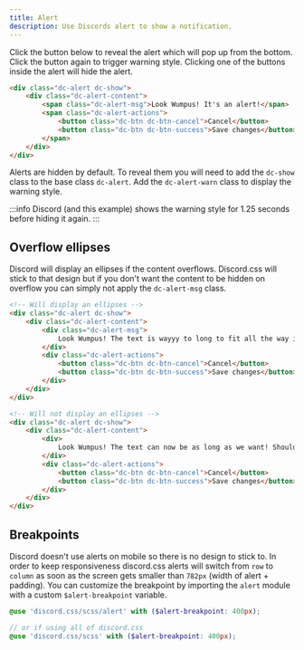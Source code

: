 ```yaml
---
title: Alert
description: Use Discords alert to show a notification.
---
```



Click the button below to reveal the alert which will pop up from the bottom. Click the button again to trigger warning
style. Clicking one of the buttons inside the alert will hide the alert.

<AlertExample />

```html
<div class="dc-alert dc-show">
    <div class="dc-alert-content">
        <span class="dc-alert-msg">Look Wumpus! It's an alert!</span>
        <span class="dc-alert-actions">
            <button class="dc-btn dc-btn-cancel">Cancel</button>
            <button class="dc-btn dc-btn-success">Save changes</button>
        </span>
    </div>
</div>
```

Alerts are hidden by default. To reveal them you will need to add the `dc-show` class to the base class `dc-alert`.
Add the `dc-alert-warn` class to display the warning style.

:::info
Discord (and this example) shows the warning style for 1.25 seconds before hiding it again.
:::

## Overflow ellipses

Discord will display an ellipses if the content overflows. Discord.css will stick to that design but if you don't want
the content to be hidden on overflow you can simply not apply the `dc-alert-msg` class.

<AlertExampleTwo />

```html
<!-- Will display an ellipses -->
<div class="dc-alert dc-show">
    <div class="dc-alert-content">
        <div class="dc-alert-msg">
            Look Wumpus! The text is wayyy to long to fit all the way in this alert! Maybe we should shorten the text?
        </div>
        <div class="dc-alert-actions">
            <button class="dc-btn dc-btn-cancel">Cancel</button>
            <button class="dc-btn dc-btn-success">Save changes</button>
        </div>
    </div>
</div>

<!-- Will not display an ellipses -->
<div class="dc-alert dc-show">
    <div class="dc-alert-content">
        <div>
            Look Wumpus! The text can now be as long as we want! Should we tell a story inside here or leave it to the professionals?
        </div>
        <div class="dc-alert-actions">
            <button class="dc-btn dc-btn-cancel">Cancel</button>
            <button class="dc-btn dc-btn-success">Save changes</button>
        </div>
    </div>
</div>
```

## Breakpoints

Discord doesn't use alerts on mobile so there is no design to stick to. In order to keep responsiveness discord.css alerts will
switch from `row` to `column` as soon as the screen gets smaller than `782px` (width of alert + padding). You can customize the
breakpoint by importing the `alert` module with a custom `$alert-breakpoint` variable.

```scss
@use 'discord.css/scss/alert' with ($alert-breakpoint: 400px);

// or if using all of discord.css
@use 'discord.css/scss' with ($alert-breakpoint: 400px);
```
